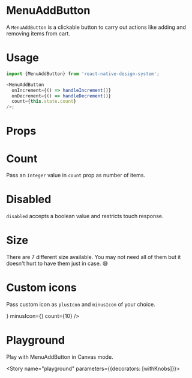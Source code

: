 
<Meta title="MenuAddButton" component={MenuAddButton} />

# MenuAddButton

A `MenuAddButton` is a clickable button to carry out actions like adding and removing items from cart.

# Usage

```js
import {MenuAddButton} from 'react-native-design-system';

<MenuAddButton
  onIncrement={() => handleIncrement()}
  onDecrement={() => handleDecrement()}
  count={this.state.count}
/>;
```

# Props

<Props of={MenuAddButton} />

# Count

Pass an `Integer` value in `count` prop as number of items.

<Preview>
  <Story name="count">
    <Stack>
      <MenuAddButton
        onIncrement={action('pressed')}
        onDecrement={action('pressed')}
        count={0}
      />
      <MenuAddButton
        onIncrement={action('pressed')}
        onDecrement={action('pressed')}
        count={5}
      />
      <MenuAddButton
        onIncrement={action('pressed')}
        onDecrement={action('pressed')}
        count={25}
      />
      <MenuAddButton
        onIncrement={action('pressed')}
        onDecrement={action('pressed')}
        count={100}
      />
    </Stack>
  </Story>
</Preview>

# Disabled

`disabled` accepts a boolean value and restricts touch response.

<Preview>
  <Story name="disabled">
    <MenuAddButton
      disabled
      onIncrement={action('pressed')}
      onDecrement={action('pressed')}
      count={0}
    />
  </Story>
</Preview>

# Size

There are 7 different size available. You may not need all of them but it doesn't hurt to have them just in case. 😅

<Preview>
  <Story name="size">
    <Stack>
      <MenuAddButton
        size="xxsmall"
        onIncrement={action('pressed')}
        onDecrement={action('pressed')}
        count={0}
      />
      <MenuAddButton
        size="xsmall"
        onIncrement={action('pressed')}
        onDecrement={action('pressed')}
        count={2}
      />
      <MenuAddButton
        size="small"
        onIncrement={action('pressed')}
        onDecrement={action('pressed')}
        count={10}
      />
      <MenuAddButton
        size="medium"
        onIncrement={action('pressed')}
        onDecrement={action('pressed')}
        count={50}
      />
      <MenuAddButton
        size="large"
        onIncrement={action('pressed')}
        onDecrement={action('pressed')}
        count={100}
      />
      <MenuAddButton
        size="xlarge"
        onIncrement={action('pressed')}
        onDecrement={action('pressed')}
        count={500}
      />
      <MenuAddButton
        size="xxlarge"
        onIncrement={action('pressed')}
        onDecrement={action('pressed')}
        count={2020}
      />
    </Stack>
  </Story>
</Preview>

# Custom icons

Pass custom icon as `plusIcon` and `minusIcon` of your choice.

<Preview>
  <Story name="custom">
    <MenuAddButton
      onIncrement={action('pressed')}
      onDecrement={action('pressed')}
      plusIcon={<AntDesign name="like2" size={24} color="gray" />}
      minusIcon={<AntDesign name="dislike2" size={24} color="gray" />}
      count={10}
    />
  </Story>
</Preview>

# Playground

Play with MenuAddButton in Canvas mode.

<Story name="playground" parameters={{decorators: [withKnobs]}}>
  <ExampleMenuButton />
</Story>
